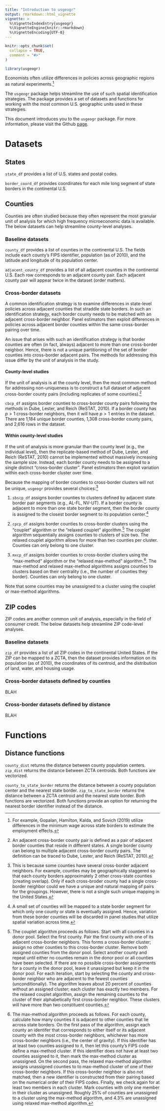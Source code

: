 ```yaml
---
title: "Introduction to usgeogr"
output: rmarkdown::html_vignette
vignette: >
  %\VignetteIndexEntry{usgeogr}
  %\VignetteEngine{knitr::rmarkdown}
  %\VignetteEncoding{UTF-8}
---
```


```r
knitr::opts_chunk$set(
  collapse = TRUE,
  comment = "#>"
)
```

```r
library(usgeogr)
```

Economists often utilize differences in policies across geographic regions as natural
experiments.[^1]

[^1]: For example,  Gopalan, Hamilton, Kalda, and Sovich (2019) utilize differences in the minimum 
wage across state borders to estimate the employment effects.

The `usgeogr` package helps streamline the use of such spatial identification strategies. 
The package provides a set of datasets and functions for working with the most common U.S. 
geographic units used in these strategies.

This document introduces you to the `usgeogr` package.
For more information, please visit the Github [page](https://github.com/davidsovich/usgeogr). 
 

 
# Datasets

## States

`state_df` provides a list of U.S. states and postal codes.

`border_coord_df` provides coordinates for each mile long segment of state
borders in the continental U.S.

## Counties

Counties are often studied because they often represent the most granular unit of analysis
for which high frequency microeconomic data is available. The below datasets can
help streamline county-level analyses.

### Baseline datasets

`county_df` provides a list of counties in the continental U.S. The fields include 
each county's FIPS identifier, population (as of 2010), and the latitude and longitude
of its population center. 

`adjacent_county_df` provides a list of all adjacent counties in the continental U.S.
Each row corresponds to an adjacent county pair. Each adjacent county pair will appear
twice in the dataset (order matters). 

### Cross-border datasets

A common identification strategy is to examine differences in state-level policies across adjacent
counties that straddle state borders. In such an identification strategy, each border county needs
to be matched with an adjacent cross-border neighbor. Panel estimators then exploit differences
in policies across adjacent border counties within the same cross-border pairing over time.

An issue that arises with such an identification strategy is that border counties are often 
(in fact, always) adjacent to more than one cross-border neighbor. Hence, there is not a 
unique partitioning of the set of border counties into cross-border adjacent pairs. The 
methods for addressing this issue differ by the unit of analysis in the study.

#### County-level studies

If the unit of analysis is at the county level, then the most common method for addressing
non-uniqueness is to construct a full dataset of adjacent cross-border county pairs (including
replicates of some counties).[^2] 

`cbcp_df` assigns border counties to cross-border county pairs following the methods in
Dube, Lester, and Reich (ReSTAT, 2010). If a border county has $p >1$ cross-border neighbors, then
it will have $p>1$ entries in the dataset. There are 1,184 unique border counties, 
1,308 cross-border county pairs, and 2,616 rows in the dataset.

[^2]: An adjacent cross-border county pair is defined as a pair of adjacent border counties that
reside in different states. A single border county can belong to multiple adjacent cross-border 
county pairs. The definition can be traced to Dube, Lester, and Reich (ReSTAT, 2010).

#### Within county-level studies

If the unit of analysis is more granular than the county level (e.g., the individual level), then
the replicate-based method of Dube, Lester, and Reich (ReSTAT, 2010) cannot be implemented without 
massively increasing the sample size. Instead, each border county needs to be assigned to a single
distinct "cross-border cluster". Panel estimators then exploit variation within each cross-border
cluster over time.

Because the mapping of border counties to cross-border clusters will not be unique, 
`usgeogr` provides several choices:[^3]

1. `sbscp_df` assigns border counties to clusters defined by adjacent state border pair segments
(e.g., AL-FL, NV-UT). If a border county is adjacent to more than one state border segment, then 
the border county is assigned to the closest border segment to its population center.[^4]

2. `cpcp_df` assigns border counties to cross-border clusters using the "couplet" algorithm or the
"relaxed couplet" algorithm.[^5] The couplet algorithm sequentially assigns counties to clusters 
of size two. The relaxed couplet algorithm allows for more than two counties per cluster. Counties
can only belong to one cluster. 

3. `mxcp_df` assigns border counties to cross-border clusters using the "max-method" algorithm
or the "relaxed max-method" algorithm.[^6]. The max-method and relaxed max-method algorithms
assigns counties to clusters based on their centrality (i.e., the number of counties they border). 
Counties can only belong to one cluster.  

Note that some counties may be unassigned to a cluster using the couplet or max-method algorithms.

[^3]: This is because some counties have several cross-border adjacent neighbors. For example, 
counties may be geographically staggered so that each county borders approximately 2 other 
cross-state counties (creating overlap). Only if each cross-broder county had a single cross-border
neighbor could we have a unique and natural mapping of pairs for the groupings. However, there is
not a single such unique mapping in the United States.

[^4]: A small set of counties will be mapped to a state border segment for which only one
county or state is eventually assigned. Hence, variation from these border counties will be
discarded in panel studies that utilize spatial variation across time. 

[^5]: The couplet algorithm proceeds as follows. Start with all counties in a donor pool. 
Select the first county. Pair the first county with one of its adjacent cross-border neighbors. 
This forms a cross-border cluster; assign no other counties to this cross-border cluster. Remove
both assigned counties from the donor pool. Select another county and repeat until either no
counties remain in the donor pool or all counties have been selected. If there are no possible 
cross-border assignments for a county in the donor pool, leave it unassigned but keep it in the
donor pool. For each iteration, start by selecting the county and cross-border neighbor who are 
adjacent to the fewest counties (unconditionally). The algorithm leaves about 20 percent of counties
without an assigned cluster; each cluster has exactly two members. For the relaxed couplet 
algorithm, assign the remaining counties to the cluster of their alphabetically first cross-border
neighbor. These clusters will have more than two constituent counties. 

[^6]: The max-method algorithm proceeds as follows. For each county, calculate how many counties
it is adjacent to other counties that lie across state borders. On the first pass of the algorithm, 
assign each county an identifer that corresponds to either itself or its adjacent county with
the most cross-border neighbors, whichever has more cross-border neighbors (i.e., the center
of gravity). If this identifier has at least two counties assigned to it, then let this county's 
FIPS code define a max-method cluster. If this identifier does not have at least two counties
assigned to it, then mark the max-method cluster as unassigned. On the second pass, the relaxed
max-method algorithm assigns unassigned counties to to max-method cluster of one of their
cross-border neighbors. If this cross-border neighbor is also not matched, then a new identifier
is constructed from their pairing based on the numerical order of their FIPS codes. Finally, 
we check again for at least two members in each cluster. Mark counties with only one member
in their cluster as unassigned. Roughly 25% of counties are unassigned to a cluster
using the max-method algorithm, and 4.3% are unassigned using relaxed max-method algorithm.


## ZIP codes

ZIP codes are another common unit of analysis, especially in the field of consumer credit. The
below datasets help streamline ZIP code-level analyses. 

### Baseline datasets

`zip_df` provides a list of all ZIP codes in the continental United States. If the ZIP can be
mapped to a ZCTA, then the dataset provides information on its population (as of 2010), the
coordinates of its centroid, and the distribution of land, water, and housing usage. 

### Cross-border datasets defined by counties

BLAH

### Cross-border datasets defined by distance

BLAH

# Functions

## Distance functions

`county_dist` returns the distance between county population centers. `zip_dist` returns the 
distance between ZCTA centroids. Both functions are vectorized.

`county_to_state_border` returns the distance between a county population center and the
nearest state border. `zip_to_state_border` returns the distance between a ZCTA centroid and
the nearest state border. Both functions are vectorized. Both functions provide an option for
returning the nearest border identifier instead of the distance. 












